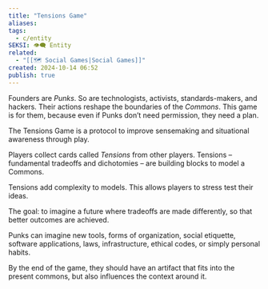 ```yaml
---
title: "Tensions Game"
aliases: 
tags:
  - c/entity
SEKSI: 👁️‍🗨️ Entity
related:
  - "[[🗺️ Social Games|Social Games]]"
created: 2024-10-14 06:52
publish: true
---
```




Founders are _Punks_. So are technologists, activists, standards-makers, and hackers. Their actions reshape the boundaries of the _Commons_. This game is for them, because even if Punks don’t need permission, they need a plan.

The Tensions Game is a protocol to improve sensemaking and situational awareness through play.

Players collect cards called _Tensions_ from other players. Tensions – fundamental tradeoffs and dichotomies – are building blocks to model a Commons.

Tensions add complexity to models. This allows players to stress test their ideas.

The goal: to imagine a future where tradeoffs are made differently, so that better outcomes are achieved.

Punks can imagine new tools, forms of organization, social etiquette, software applications, laws, infrastructure, ethical codes, or simply personal habits.

By the end of the game, they should have an artifact that fits into the present commons, but also influences the context around it.

